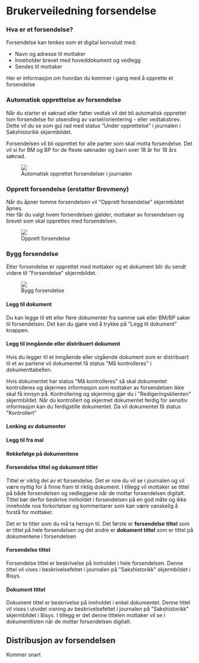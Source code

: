 
# Brukerveiledning forsendelse


### Hva er et forsendelse?
Forsendelse kan tenkes som et digital konvolutt med:
* Navn og adresse til mottaker
* Inneholder brevet med hoveddokument og vedlegg
* Sendes til mottaker

Her er informasjon om hvordan du kommer i gang med å opprette et forsendelse

### Automatisk opprettelse av forsendelse
Når du starter et søknad eller fatter vedtak vil det bli automatisk opprettet tom forsendelse for utsending av varsel/orientering - eller vedtaksbrev. Dette vil du se som gul rad med status "Under opprettelse" i journalen i Sakshistorikk skjermbildet.

Forsendelsen vil bli opprettet for alle parter som skal motta forsendelse. Det vil si for BM og BP for de fleste søknader og barn over 18 år for 18 års søknad.
<figure className="w-[55rem]">
    <img  src={sakshistorikk_under_produksjon}/>
    <figcaption>Automatisk opprettet forsendelser i journalen</figcaption>
</figure>

### Opprett forsendelse (erstatter Brevmeny)
Når du åpner tomme forsendelsen vil "Opprett forsendelse" skjermbildet åpnes.<br/>
Her får du valgt hvem forsendelsen gjelder, mottaker av forsendelsen og brevet som skal opprettes med forsendelsen.
<figure className="w-[35rem]">
    <img  src={opprett_forsendelse}/>
    <figcaption>Opprett forsendelse</figcaption>
</figure>

### Bygg forsendelse
Etter forsendelse er opprettet med mottaker og et dokument blir du sendt videre til "Forsendelse" skjermbildet.<br/>
<figure className="w-[35rem]">
    <img  src={forsendelse_bildet}/>
    <figcaption>Bygg forsendelse</figcaption>
</figure>

#### Legg til dokument
Du kan legge til ett eller flere dokumenter fra samme sak eller BM/BP saker til forsendelsen. Det kan du gjøre ved å trykke på "Legg til dokument" knappen.

#### Legg til inngående eller distribuert dokument
Hvis du legger til et inngående eller utgående dokument som er distribuert til et av partene vil dokumentet få status "Må kontrolleres" i dokumenttabellen. <br/> 

Hvis dokumentet har status "Må kontrolleres" så skal dokumentet kontrolleres og skjermes informasjon som mottaker av forsendelsen ikke skal få innsyn på.
Kontrollering og skjerming gjør du i "Redigeringsklienten" skjermbildet. Når du kontrollert og skjermet dokumentet ferdig for sensitiv informasjon kan du ferdigstille dokumentet. Da vil dokumentet få  status "Kontrollert"

#### Lenking av dokumenter


#### Legg til fra mal

#### Rekkefølge på dokumentene

#### Forsendelse tittel og dokument titler
Tittel er viktig del av et forsendelse. Det er noe du vil se i journalen og vil være nyttig for å finne fram til riktig dokument. I tillegg vil mottaker se tittel på både forsendelsen og vedleggene når de mottar forsendelsen digitalt.
Tittel bør derfor beskrive innholdet i forsendelsen på en god måte og ikke inneholde noe forkortelser og kommentarer som kan være vanskelig å forstå for mottaker.

Det er to titler som du må ta hensyn til. 
Det første er <strong>forsendelse tittel</strong> som er tittel på hele forsendelsen og det andre er <strong>dokument tittel</strong> som er tittel på dokumentene i forsendelsen

#### Forsendelse tittel
Forsendelse tittel er beskrivelse på innholdet i hele forsendelsen. Denne tittel vil vises i beskrivelsefeltet i journalen på "Sakshistorikk" skjermbildet i Bisys. 
#### Dokument tittel
Dokument tittel er beskrivelse på innholdet i enkel dokumentet. Denne tittel vil vises i utvidet visning av beskrivelsefeltet i journalen på "Sakshistorikk" skjermbildet i Bisys.
I tillegg er det denne tittelen mottaker vil se i dokumentlisten når de mottar forsendelsen digitalt.



## Distribusjon av forsendelsen
Kommer snart